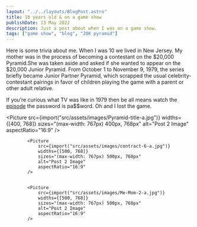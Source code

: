 ```yaml
---
layout: "../../layouts/BlogPost.astro"
title: 10 years old & on a game show
publishDate: 13 May 2022
description: Just a post about when I was on a game show.
tags: ["game show", "blog", "20K pyramid"]
---
```





Here is some trivia about me. When I was 10 we lived in New Jersey. My mother was in the process of becoming a contestant on the $20,000 Pyramid.She was taken aside and asked if she wanted to appear on the $20,000 Junior Pyramid. From October 1 to November 9, 1979, the series briefly became Junior Partner Pyramid, which scrapped the usual celebrity-contestant pairings in favor of children playing the game with a parent or other adult relative.

If you’re curious what TV was like in 1979 then be all means watch the [episode](https://vimeo.com/26595314) the password is pa$$word. Oh and I lost the game.


<Picture
				src={import("src/assets/images/Pyramid-title-a.jpg")}
				widths={[400, 768]}
				sizes="(max-width: 767px) 400px, 768px"
				alt="Post 2 Image"
				aspectRatio="16:9"
			/>

			<Picture
				src={import("src/assets/images/contract-6-a.jpg")}
				widths={[500, 768]}
				sizes="(max-width: 767px) 500px, 768px"
				alt="Post 2 Image"
				aspectRatio="16:9"
			/>


			<Picture
				src={import("src/assets/images/Me-Mom-2-a.jpg")}
				widths={[500, 768]}
				sizes="(max-width: 767px) 500px, 768px"
				alt="Post 2 Image"
				aspectRatio="16:9"
			/>


